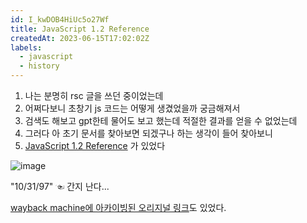 ```yaml
---
id: I_kwDOB4HiUc5o27Wf
title: JavaScript 1.2 Reference
createdAt: 2023-06-15T17:02:02Z
labels:
  - javascript
  - history
---
```


1. 나는 분명히 rsc 글을 쓰던 중이었는데
2. 어쩌다보니 초창기 js 코드는 어떻게 생겼었을까 궁금해져서
3. 검색도 해보고 gpt한테 물어도 보고 했는데 적절한 결과를 얻을 수 없었는데
4. 그러다 아 초기 문서를 찾아보면 되겠구나 하는 생각이 들어 찾아보니
5. [JavaScript 1.2 Reference](https://www.thaicreate.com/javascript-manual/contents.htm) 가 있었다

![image](https://github.com/sehyunchung/til/assets/31644638/b9af5cb4-aac3-4cdc-8e19-91bdb46d36e4)

"10/31/97" ☜ 간지 난다...

[wayback machine에 아카이빙된 오리지널 링크](http://web.archive.org/web/19970613234917/http://home.netscape.com/eng/mozilla/2.0/handbook/javascript/index.html)도 있었다.

